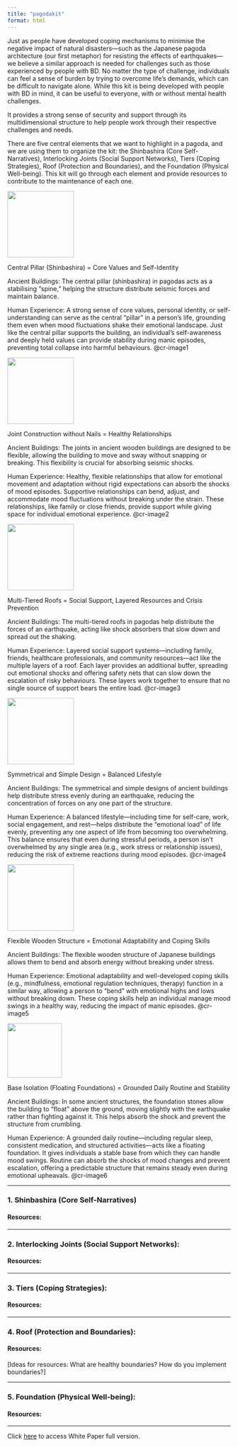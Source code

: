 ```yaml
---
title: "pagodakit"
format: html
---
```


Just as people have developed coping mechanisms to minimise the negative impact of natural disasters—such as the Japanese pagoda architecture (our first metaphor) for resisting the effects of earthquakes—we believe a similar approach is needed for challenges such as those experienced by people with BD. No matter the type of challenge, individuals can feel a sense of burden by trying to overcome life's demands, which can be difficult to navigate alone. While this kit is being developed with people with BD in mind, it can be useful to everyone, with or without mental health challenges.

It provides a strong sense of security and support through its multidimensional structure to help people work through their respective challenges and needs.

There are five central elements that we want to highlight in a pagoda, and we are using them to organize the kit: the Shinbashira (Core Self-Narratives), Interlocking Joints (Social Support Networks), Tiers (Coping Strategies), Roof (Protection and Boundaries), and the Foundation (Physical Well-being). This kit will go through each element and provide resources to contribute to the maintenance of each one.

:::: cr-section
::: {#cr-image1}
![](images/pagoda1.png){fig-align="center" width="150"}
:::

Central Pillar (Shinbashira) = Core Values and Self-Identity

Ancient Buildings: The central pillar (shinbashira) in pagodas acts as a stabilising "spine," helping the structure distribute seismic forces and maintain balance.

Human Experience: A strong sense of core values, personal identity, or self-understanding can serve as the central "pillar" in a person’s life, grounding them even when mood fluctuations shake their emotional landscape. Just like the central pillar supports the building, an individual’s self-awareness and deeply held values can provide stability during manic episodes, preventing total collapse into harmful behaviours. @cr-image1
::::

:::: cr-section
::: {#cr-image2}
![](images/pagoda2.png){fig-align="center" width="150"}
:::

Joint Construction without Nails = Healthy Relationships

Ancient Buildings: The joints in ancient wooden buildings are designed to be flexible, allowing the building to move and sway without snapping or breaking. This flexibility is crucial for absorbing seismic shocks.

Human Experience: Healthy, flexible relationships that allow for emotional movement and adaptation without rigid expectations can absorb the shocks of mood episodes. Supportive relationships can bend, adjust, and accommodate mood fluctuations without breaking under the strain. These relationships, like family or close friends, provide support while giving space for individual emotional experience. @cr-image2
::::

:::: cr-section
::: {#cr-image3}
![](images/pagoda3.png){fig-align="center" width="150"}
:::

Multi-Tiered Roofs = Social Support, Layered Resources and Crisis Prevention

Ancient Buildings: The multi-tiered roofs in pagodas help distribute the forces of an earthquake, acting like shock absorbers that slow down and spread out the shaking.

Human Experience: Layered social support systems—including family, friends, healthcare professionals, and community resources—act like the multiple layers of a roof. Each layer provides an additional buffer, spreading out emotional shocks and offering safety nets that can slow down the escalation of risky behaviours. These layers work together to ensure that no single source of support bears the entire load. @cr-image3
::::

:::: cr-section
::: {cr-image4}
![](images/pagoda4.png){fig-align="center" width="150"}
:::

Symmetrical and Simple Design = Balanced Lifestyle

Ancient Buildings: The symmetrical and simple designs of ancient buildings help distribute stress evenly during an earthquake, reducing the concentration of forces on any one part of the structure.

Human Experience: A balanced lifestyle—including time for self-care, work, social engagement, and rest—helps distribute the "emotional load" of life evenly, preventing any one aspect of life from becoming too overwhelming. This balance ensures that even during stressful periods, a person isn’t overwhelmed by any single area (e.g., work stress or relationship issues), reducing the risk of extreme reactions during mood episodes. @cr-image4
::::

:::: cr-section
::: {cr-image5}
![](images/pagoda5.png){fig-align="center" width="150"}
:::

Flexible Wooden Structure = Emotional Adaptability and Coping Skills

Ancient Buildings: The flexible wooden structure of Japanese buildings allows them to bend and absorb energy without breaking under stress.

Human Experience: Emotional adaptability and well-developed coping skills (e.g., mindfulness, emotional regulation techniques, therapy) function in a similar way, allowing a person to "bend" with emotional highs and lows without breaking down. These coping skills help an individual manage mood swings in a healthy way, reducing the impact of manic episodes. @cr-image5
::::

:::: cr-section
::: {cr-image6}
![](images/pagoda6.png){fig-align="center" width="123"}
:::

Base Isolation (Floating Foundations) = Grounded Daily Routine and Stability

Ancient Buildings: In some ancient structures, the foundation stones allow the building to "float" above the ground, moving slightly with the earthquake rather than fighting against it. This helps absorb the shock and prevent the structure from crumbling.

Human Experience: A grounded daily routine—including regular sleep, consistent medication, and structured activities—acts like a floating foundation. It gives individuals a stable base from which they can handle mood swings. Routine can absorb the shocks of mood changes and prevent escalation, offering a predictable structure that remains steady even during emotional upheavals. @cr-image6
::::

------------------------------------------------------------------------

### **1. Shinbashira (Core Self-Narratives)**

#### **Resources:**

------------------------------------------------------------------------

### **2. Interlocking Joints (Social Support Networks)**:

#### **Resources:**

------------------------------------------------------------------------

### **3. Tiers (Coping Strategies)**:

#### **Resources:**

------------------------------------------------------------------------

### **4. Roof (Protection and Boundaries):**

#### **Resources:**

\[Ideas for resources: What are healthy boundaries? How do you implement boundaries?\]

------------------------------------------------------------------------

### **5. Foundation (Physical Well-being)**:

#### **Resources:**

------------------------------------------------------------------------

Click [here](https://github.com/LuciaNico/bipolarvirtual/blob/main/RRP%20white%20paper.pdf) to access White Paper full version.
